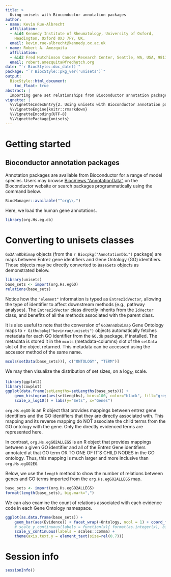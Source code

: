 ```yaml
---
title: >
  Using unisets with Bioconductor annotation packages
author:
- name: Kevin Rue-Albrecht
  affiliation: 
  - &id4 Kennedy Institute of Rheumatology, University of Oxford,
    Headington, Oxford OX3 7FY, UK.
  email: kevin.rue-albrecht@kennedy.ox.ac.uk
- name: Robert A. Amezquita
  affiliation: 
  - &id2 Fred Hutchinson Cancer Research Center, Seattle, WA, USA, 98115
  email: robert.amezquita@fredhutch.org
date: "`r BiocStyle::doc_date()`"
package: "`r BiocStyle::pkg_ver('unisets')`"
output: 
  BiocStyle::html_document:
    toc_float: true
abstract: |
  Importing gene set relationships from Bioconductor annotation packages.
vignette: |
  %\VignetteIndexEntry{2. Using unisets with Bioconductor annotation packages}
  %\VignetteEngine{knitr::rmarkdown}
  %\VignetteEncoding{UTF-8}  
  %\VignettePackage{unisets}
---
```


# Getting started

## Bioconductor annotation packages

Annotation packages are available from Bioconductor for a range of model species.
Users may browse [BiocViews "AnnotationData"](https://bioconductor.org/packages/release/BiocViews.html#___AnnotationData)
on the Bioconductor website or search packages programmatically using the command below.

```r
BiocManager::available("^org\\.")
```

Here, we load the human gene annotations.

```r
library(org.Hs.eg.db)
```

# Converting to unisets classes

`Go3AnnDbBimap` objects (from the `r Biocpkg("AnnotationDbi")` package) are maps between Entrez gene identifiers and Gene Ontology (GO) identifiers.
Those objects may be directly converted to `BaseSets` objects as demonstrated below.

```r
library(unisets)
base_sets <- import(org.Hs.egGO)
relations(base_sets)
```

Notice how the `"element"` information is typed as `EntrezIdVector`, allowing the type of identifier to affect downstream methods (e.g., pathway analyses).
The `EntrezIdVector` class directly inherits from the `IdVector` class, and benefits of all the methods associated with the parent class.

It is also useful to note that the conversion of `Go3AnnDbBimap` Gene Ontology maps to `r Githubpkg("kevinrue/unisets")` objects automatically fetches metadata for each GO identifier from the `GO.db` package, if installed.
The metadata is stored it in the `mcols` (metadata-columns) slot of the `setData` slot of the object returned.
This metadata can be accessed using the accessor method of the same name.

```r
mcols(setData(base_sets))[, c("ONTOLOGY", "TERM")]
```

We may then visualize the distribution of set sizes, on a log~10~ scale.

```r
library(ggplot2)
library(cowplot)
ggplot(data.frame(setLengths=setLengths(base_sets))) +
    geom_histogram(aes(setLengths), bins=100, color="black", fill="grey") +
    scale_x_log10() + labs(y="Sets", x="Genes")
```

`org.Hs.egGO` is an R object that provides mappings between entrez gene identifiers and the GO identifiers that they are directly associated with.
This mapping and its reverse mapping do NOT associate the child terms from the GO ontology with the gene.
Only the directly evidenced terms are represented here.

In contrast, `org.Hs.egGO2ALLEGS` is an R object that provides mappings between a given GO identifier and all of the Entrez Gene identifiers annotated at that GO term OR TO ONE OF IT'S CHILD NODES in the GO ontology.
Thus, this mapping is much larger and more inclusive than `org.Hs.egGO2EG`.

Below, we use the `length` method to show the number of relations between genes and GO terms imported from the `org.Hs.egGO2ALLEGS` map.

```r
base_sets <- import(org.Hs.egGO2ALLEGS)
format(length(base_sets), big.mark=",")
```

We can also examine the count of relations associated with each evidence code in each Gene Ontology namespace.

```r
ggplot(as.data.frame(base_sets)) +
    geom_bar(aes(Evidence)) + facet_wrap(~Ontology, ncol = 1) + coord_flip() +
    # scale_y_continuous(labels = function(x){ format(as.integer(x), big.mark = ",") }) +
    scale_y_continuous(labels = scales::comma) +
    theme(axis.text.y = element_text(size=rel(0.7)))
```

# Session info {.unnumbered}

```r
sessionInfo()
```
